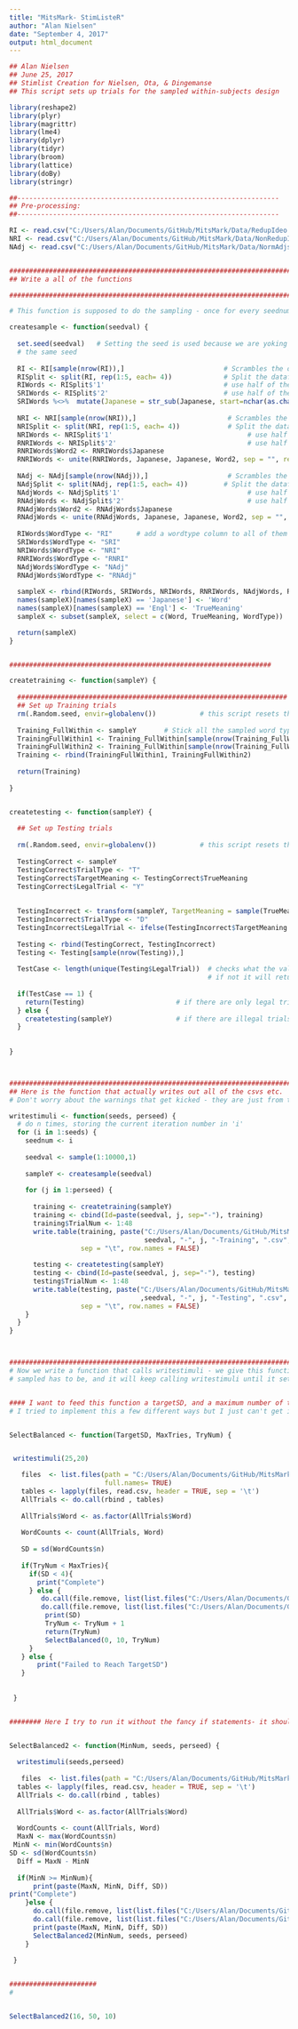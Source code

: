 ```yaml
---
title: "MitsMark- StimListeR"
author: "Alan Nielsen"
date: "September 4, 2017"
output: html_document
---
```


```r

## Alan Nielsen
## June 25, 2017
## Stimlist Creation for Nielsen, Ota, & Dingemanse
## This script sets up trials for the sampled within-subjects design

library(reshape2)
library(plyr)
library(magrittr)
library(lme4)
library(dplyr)
library(tidyr)
library(broom)
library(lattice)
library(doBy)
library(stringr)

##------------------------------------------------------------------
## Pre-processing:
##------------------------------------------------------------------

RI <- read.csv("C:/Users/Alan/Documents/GitHub/MitsMark/Data/RedupIdeo.csv")           # Read in the Reduplicative ideophones 
NRI <- read.csv("C:/Users/Alan/Documents/GitHub/MitsMark/Data/NonRedupIdeo.csv")       # Read in the Non-Reduplicative ideophones
NAdj <- read.csv("C:/Users/Alan/Documents/GitHub/MitsMark/Data/NormAdjs.csv")          # Read in normal adjectives


################################################################################################
## Write a all of the functions

#################################################################################################

# This function is supposed to do the sampling - once for every seednum, and return the sample

createsample <- function(seedval) {              
  
  set.seed(seedval)   # Setting the seed is used because we are yoking participants to each other- e.g. we might have 20 different samples and 25 participants using
  # the same seed 
  
  RI <- RI[sample(nrow(RI)),]                         # Scrambles the order of the Reduplicated Ideophones 
  RISplit <- split(RI, rep(1:5, each= 4))             # Split the dataframe into two equal parts
  RIWords <- RISplit$'1'                              # use half of the RI as RI
  SRIWords <- RISplit$'2'                             # use half of the RI as SRI (split them below)
  SRIWords %<>%  mutate(Japanese = str_sub(Japanese, start=nchar(as.character(Japanese))/2 + 1))  # Splits the ideophones
  
  NRI <- NRI[sample(nrow(NRI)),]                       # Scrambles the order of the Non-Reduplicated Ideophones
  NRISplit <- split(NRI, rep(1:5, each= 4))            # Split the dataframe into two equal parts
  NRIWords <- NRISplit$'1'                                  # use half of the NRI as NRI
  RNRIWords <- NRISplit$'2'                                 # use half of the NRI as RNRI (reduplicated below)
  RNRIWords$Word2 <- RNRIWords$Japanese
  RNRIWords <- unite(RNRIWords, Japanese, Japanese, Word2, sep = "", remove = TRUE) 
  
  NAdj <- NAdj[sample(nrow(NAdj)),]                    # Scrambles the order of the Normal Adjectives
  NAdjSplit <- split(NAdj, rep(1:5, each= 4))         # Split the dataframe into two equal parts
  NAdjWords <- NAdjSplit$'1'                                # use half of the NA as NA
  RNAdjWords <- NAdjSplit$'2'                               # use half of the NA as RNA (reduplicated below)
  RNAdjWords$Word2 <- RNAdjWords$Japanese
  RNAdjWords <- unite(RNAdjWords, Japanese, Japanese, Word2, sep = "", remove = TRUE) 
  
  RIWords$WordType <- "RI"      # add a wordtype column to all of them showing their wordtype
  SRIWords$WordType <- "SRI"
  NRIWords$WordType <- "NRI"
  RNRIWords$WordType <- "RNRI"
  NAdjWords$WordType <- "NAdj"
  RNAdjWords$WordType <- "RNAdj"
  
  sampleX <- rbind(RIWords, SRIWords, NRIWords, RNRIWords, NAdjWords, RNAdjWords)
  names(sampleX)[names(sampleX) == 'Japanese'] <- 'Word'                    # Change some names
  names(sampleX)[names(sampleX) == 'Engl'] <- 'TrueMeaning'              # Change some names
  sampleX <- subset(sampleX, select = c(Word, TrueMeaning, WordType))       # Select only the columns we need

  return(sampleX)
}


##################################################################

createtraining <- function(sampleY) {
  
  ####################################################################
  ## Set up Training trials
  rm(.Random.seed, envir=globalenv())           # this script resets the seed to something random
  
  Training_FullWithin <- sampleY       # Stick all the sampled word types together into a list
  TrainingFullWithin1 <- Training_FullWithin[sample(nrow(Training_FullWithin)),]                    # Scramble the list
  TrainingFullWithin2 <- Training_FullWithin[sample(nrow(Training_FullWithin)),]                    # Scramble the list
  Training <- rbind(TrainingFullWithin1, TrainingFullWithin2)                            # Stick the two lists together to make a training list (in training all words are seen twice in two blocks)
 
  return(Training)
  
}


createtesting <- function(sampleY) {
  
  ## Set up Testing trials  
  
  rm(.Random.seed, envir=globalenv())           # this script resets the seed to something random
  
  TestingCorrect <- sampleY                                                             # Stick the correct meanings into a list
  TestingCorrect$TrialType <- "T"
  TestingCorrect$TargetMeaning <- TestingCorrect$TrueMeaning
  TestingCorrect$LegalTrial <- "Y"                                                      # notes that all target trials are legal trials
  
  
  TestingIncorrect <- transform(sampleY, TargetMeaning = sample(TrueMeaning))           # Create a second list where meanings are randomly assigned
  TestingIncorrect$TrialType <- "D"
  TestingIncorrect$LegalTrial <- ifelse(TestingIncorrect$TargetMeaning == TestingIncorrect$TrueMeaning, "N", "Y")      # puts in a column that tells you if the trial is legal
  
  Testing <- rbind(TestingCorrect, TestingIncorrect)
  Testing <- Testing[sample(nrow(Testing)),]
  
  TestCase <- length(unique(Testing$LegalTrial))  # checks what the values of the whole columns LegalTrial are - if they are all legal then this will just return 1,
                                                  # if not it will return 2
  
  if(TestCase == 1) {
    return(Testing)                       # if there are only legal trials, return Testing to the function
  } else {
    createtesting(sampleY)                # if there are illegal trials, then re-call the function
  }
  
  
}



############################################################################################################################
## Here is the function that actually writes out all of the csvs etc.
# Don't worry about the warnings that get kicked - they are just from the split function and are working correctly

writestimuli <- function(seeds, perseed) {  
  # do n times, storing the current iteration number in 'i'
  for (i in 1:seeds) {
    seednum <- i
    
    seedval <- sample(1:10000,1)
    
    sampleY <- createsample(seedval)
    
    for (j in 1:perseed) {
      
      training <- createtraining(sampleY)
      training <- cbind(Id=paste(seedval, j, sep="-"), training)
      training$TrialNum <- 1:48
      write.table(training, paste("C:/Users/Alan/Documents/GitHub/MitsMark/Stimuli/stimlists/training/",
                                  seedval, "-", j, "-Training", ".csv", sep = ''),
                  sep = "\t", row.names = FALSE)
      
      testing <- createtesting(sampleY)
      testing <- cbind(Id=paste(seedval, j, sep="-"), testing)
      testing$TrialNum <- 1:48
      write.table(testing, paste("C:/Users/Alan/Documents/GitHub/MitsMark/Stimuli/stimlists/testing/"
                                 ,seedval, "-", j, "-Testing", ".csv", sep = ''),
                  sep = "\t", row.names = FALSE)
    }
  }
}



#################################################################################################################################
# Now we write a function that calls writestimuli - we give this function a target standard deviation for how similar the counts of words being 
# sampled has to be, and it will keep calling writestimuli until it settles on a list that is well sampled enough


#### I want to feed this function a targetSD, and a maximum number of tries to get to that targetSD (so it doesn't just hang the computer forever)
# I tried to implement this a few different ways but I just can't get it to work properly


SelectBalanced <- function(TargetSD, MaxTries, TryNum) { 


 writestimuli(25,20)

   files  <- list.files(path = "C:/Users/Alan/Documents/GitHub/MitsMark/Stimuli/stimlists/testing/", pattern = '\\-1-Testing.csv',
                        full.names= TRUE)          
   tables <- lapply(files, read.csv, header = TRUE, sep = '\t')
   AllTrials <- do.call(rbind , tables)
 
   AllTrials$Word <- as.factor(AllTrials$Word)
 
   WordCounts <- count(AllTrials, Word)
   
   SD = sd(WordCounts$n)
   
   if(TryNum < MaxTries){
     if(SD < 4){
       print("Complete")
     } else {
        do.call(file.remove, list(list.files("C:/Users/Alan/Documents/GitHub/MitsMark/Stimuli/stimlists/testing/", full.names = TRUE)))
        do.call(file.remove, list(list.files("C:/Users/Alan/Documents/GitHub/MitsMark/Stimuli/stimlists/training/", full.names = TRUE)))
         print(SD)
         TryNum <- TryNum + 1
         return(TryNum)
         SelectBalanced(0, 10, TryNum)
     }
   } else {
       print("Failed to Reach TargetSD")
   }
   
 
 }


######## Here I try to run it without the fancy if statements- it should just run forever, right?


SelectBalanced2 <- function(MinNum, seeds, perseed) { 
  
  writestimuli(seeds,perseed)
  
   files  <- list.files(path = "C:/Users/Alan/Documents/GitHub/MitsMark/Stimuli/stimlists/testing/", pattern = '\\-1-Testing.csv', full.names =  TRUE)  
  tables <- lapply(files, read.csv, header = TRUE, sep = '\t')
  AllTrials <- do.call(rbind , tables)
  
  AllTrials$Word <- as.factor(AllTrials$Word)
  
  WordCounts <- count(AllTrials, Word)
  MaxN <- max(WordCounts$n)
 MinN <- min(WordCounts$n)
SD <- sd(WordCounts$n)
  Diff = MaxN - MinN
  
  if(MinN >= MinNum){
      print(paste(MaxN, MinN, Diff, SD))
print("Complete")
    }else {
      do.call(file.remove, list(list.files("C:/Users/Alan/Documents/GitHub/MitsMark/Stimuli/stimlists/testing/", full.names = TRUE)))
      do.call(file.remove, list(list.files("C:/Users/Alan/Documents/GitHub/MitsMark/Stimuli/stimlists/training/", full.names = TRUE)))
      print(paste(MaxN, MinN, Diff, SD))
      SelectBalanced2(MinNum, seeds, perseed)
    }
  
 }


######################
# 


SelectBalanced2(16, 50, 10)



```


